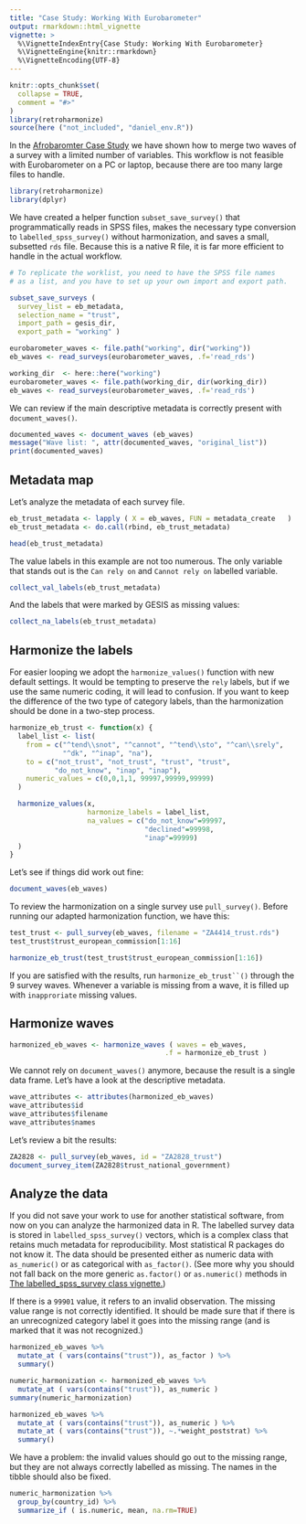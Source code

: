 ```yaml
---
title: "Case Study: Working With Eurobarometer"
output: rmarkdown::html_vignette
vignette: >
  %\VignetteIndexEntry{Case Study: Working With Eurobarometer}
  %\VignetteEngine{knitr::rmarkdown}
  %\VignetteEncoding{UTF-8}
---
```


```r
knitr::opts_chunk$set(
  collapse = TRUE,
  comment = "#>"
)
library(retroharmonize)
source(here ("not_included", "daniel_env.R"))
```

In the [Afrobaromter Case Study](http://retroharmonize.satellitereport.com/articles/afrobarometer.html) we have shown how to merge two waves of a survey with a limited number of variables.  This workflow is not feasible with Eurobarometer on a PC or laptop, because there are too many large files to handle. 


```r
library(retroharmonize)
library(dplyr)
```

We have created a helper function `subset_save_survey()` that programmatically reads in SPSS files, makes the necessary type conversion to `labelled_spss_survey()` without harmonization, and saves a small, subsetted `rds` file. Because this is a native R file, it is far more efficient to handle in the actual workflow.

```r
# To replicate the worklist, you need to have the SPSS file names 
# as a list, and you have to set up your own import and export path.

subset_save_surveys ( 
  survey_list = eb_metadata, 
  selection_name = "trust",
  import_path = gesis_dir, 
  export_path = "working" )

```

```r
eurobarometer_waves <- file.path("working", dir("working"))
eb_waves <- read_surveys(eurobarometer_waves, .f='read_rds')
```

```r
working_dir  <- here::here("working")
eurobarometer_waves <- file.path(working_dir, dir(working_dir))
eb_waves <- read_surveys(eurobarometer_waves, .f='read_rds')
```

We can review if the main descriptive metadata is correctly present with `document_waves()`.

```r
documented_waves <- document_waves (eb_waves) 
message("Wave list: ", attr(documented_waves, "original_list"))
print(documented_waves)
```


## Metadata map

Let's analyze the metadata of each survey file. 

```r
eb_trust_metadata <- lapply ( X = eb_waves, FUN = metadata_create   )
eb_trust_metadata <- do.call(rbind, eb_trust_metadata)
```

```r
head(eb_trust_metadata)
```

The value labels in this example are not too numerous.  The only variable that stands out is the `Can rely on` and `Cannot rely on` labelled variable. 

```r
collect_val_labels(eb_trust_metadata)
```

And the labels that were marked by GESIS as missing values:

```r
collect_na_labels(eb_trust_metadata)
```
## Harmonize the labels

For easier looping we adopt the `harmonize_values()` function with new default settings. It would be tempting to preserve the `rely` labels, but if we use the same numeric coding, it will lead to confusion. If you want to keep the difference of the two type of category labels, than the harmonization should be done in a two-step process. 

```r
harmonize_eb_trust <- function(x) {
  label_list <- list(
    from = c("^tend\\snot", "^cannot", "^tend\\sto", "^can\\srely",
             "^dk", "^inap", "na"), 
    to = c("not_trust", "not_trust", "trust", "trust",
           "do_not_know", "inap", "inap"), 
    numeric_values = c(0,0,1,1, 99997,99999,99999)
  )

  harmonize_values(x, 
                   harmonize_labels = label_list, 
                   na_values = c("do_not_know"=99997,
                                 "declined"=99998,
                                 "inap"=99999)
  )
}
```

Let's see if things did work out fine:

```r
document_waves(eb_waves)
```

To review the harmonization on a single survey use `pull_survey()`. Before running our adapted harmonization function, we have this:


```r
test_trust <- pull_survey(eb_waves, filename = "ZA4414_trust.rds")
test_trust$trust_european_commission[1:16]
```
```r
harmonize_eb_trust(test_trust$trust_european_commission[1:16])
```

If you are satisfied with the results, run `harmonize_eb_trust``()` through the 9 survey waves. Whenever a variable is missing from a wave, it is filled up with `inapproriate` missing values.

## Harmonize waves

```r
harmonized_eb_waves <- harmonize_waves ( waves = eb_waves, 
                                      .f = harmonize_eb_trust )
```

We cannot rely on `document_waves()` anymore, because the result is a single data frame. Let's have a look at the descriptive metadata.

```r
wave_attributes <- attributes(harmonized_eb_waves)
wave_attributes$id
wave_attributes$filename
wave_attributes$names
```
Let's review a bit the results:

```r
ZA2828 <- pull_survey(eb_waves, id = "ZA2828_trust")
document_survey_item(ZA2828$trust_national_government)
```

## Analyze the data

If you did not save your work to use for another statistical software, from now on you can analyze the harmonized data in R.  The labelled survey data is stored in `labelled_spss_survey()` vectors, which is a complex class that retains much metadata for reproducibility. Most statistical R packages do not know it. The data should be presented either as numeric data with `as_numeric()` or as categorical with `as_factor()`.  (See more why you should not fall back on the more generic `as.factor()` or `as.numeric()` methods in [The labelled_spss_survey class vignette.](http://retroharmonize.satellitereport.com/articles/labelled_spss_survey.html))

If there is a `99901` value, it refers to an invalid observation. The missing value range is not correctly identified. It should be made sure that if there is an unrecognized category label it goes into the missing range (and is marked that it was not recognized.)

```r
harmonized_eb_waves %>%
  mutate_at ( vars(contains("trust")), as_factor ) %>%
  summary()
```
```r
numeric_harmonization <- harmonized_eb_waves %>%
  mutate_at ( vars(contains("trust")), as_numeric )
summary(numeric_harmonization)
```

```r
harmonized_eb_waves %>%
  mutate_at ( vars(contains("trust")), as_numeric ) %>%
  mutate_at ( vars(contains("trust")), ~.*weight_poststrat) %>%
  summary()
```

We have a problem: the invalid values should go out to the missing range, but they are not always correctly labelled as missing. The names in the tibble should also be fixed.

```r
numeric_harmonization %>%
  group_by(country_id) %>%
  summarize_if ( is.numeric, mean, na.rm=TRUE) 
```

